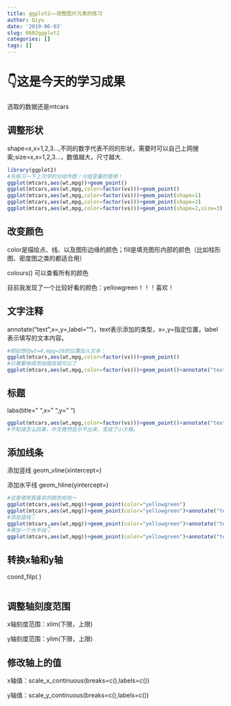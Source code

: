```yaml
---
title: ggplot2——调整图片元素的练习
author: Qiyu
date: '2019-06-03'
slug: 0602ggplot2
categories: []
tags: []
---
```

# 👇这是今天的学习成果
选取的数据还是mtcars

## 调整形状
shape=x,x=1,2,3…,不同的数字代表不同的形状，需要时可以自己上网搜索;size=x,x=1,2,3…，数值越大，尺寸越大.
```r
library(ggplot2)
#先练习一下上次学的分组作图！分组变量的使用！
ggplot(mtcars,aes(wt,mpg))+geom_point()
ggplot(mtcars,aes(wt,mpg,color=factor(vs)))+geom_point()
ggplot(mtcars,aes(wt,mpg,color=factor(vs)))+geom_point(shape=1)
ggplot(mtcars,aes(wt,mpg,color=factor(vs)))+geom_point(shape=2)
ggplot(mtcars,aes(wt,mpg,color=factor(vs)))+geom_point(shape=2,size=3)
```

## 改变颜色

color是描绘点、线、以及图形边缘的颜色；fill是填充图形内部的颜色（比如柱形图、密度图之类的都适合用）

colours() 可以查看所有的颜色

目前我发现了一个比较好看的颜色：yellowgreen！！！喜欢！

## 文字注释

annotate("text",x=,y=,label="")，text表示添加的类型，x=,y=指定位置，label表示填写的文本内容。
```r
#假如想在wt=4,mpg=20的位置加入文本：
ggplot(mtcars,aes(wt,mpg,color=factor(vs)))+geom_point()
#只需要继续添加图层就可以了
ggplot(mtcars,aes(wt,mpg,color=factor(vs)))+geom_point()+annotate("text",x=4,y=20,label="hhh")
```

## 标题

labs(title=" ",x=" ",y=" ")
```r
ggplot(mtcars,aes(wt,mpg,color=factor(vs)))+geom_point()+annotate("text",x=4,y=20,label="hhh")+labs(title="halo",x="x轴",y="y轴")
#不知道怎么回事，中文竟然显示不出来，变成了小方格。
```
## 添加线条
添加竖线 geom_vline(xintercept=)

添加水平线 geom_hline(yintercept=)
```r
#这里使用我喜欢的颜色哈哈～
ggplot(mtcars,aes(wt,mpg))+geom_point(color="yellowgreen")
ggplot(mtcars,aes(wt,mpg))+geom_point(color="yellowgreen")+annotate("text",x=4,y=20,label="hhh")+labs(title="halo",x="xxx",y="yyy")
#添加竖线👇
ggplot(mtcars,aes(wt,mpg))+geom_point(color="yellowgreen")+annotate("text",x=4,y=20,label="hhh")+labs(title="halo",x="xxx",y="yyy")+ geom_vline(xintercept=3)
#再加一个水平线👇
ggplot(mtcars,aes(wt,mpg))+geom_point(color="yellowgreen")+annotate("text",x=4,y=20,label="hhh")+labs(title="halo",x="xxx",y="yyy")+ geom_vline(xintercept=3)+ geom_hline(yintercept=20)
```

## 转换x轴和y轴
coord_filp( )
```r

```

## 调整轴刻度范围
x轴刻度范围：xlim(下限，上限)

y轴刻度范围：ylim(下限，上限)

## 修改轴上的值
x轴值：scale_x_continuous(breaks=c(),labels=c())

y轴值：scale_y_continuous(breaks=c(),labels=c())
```r

```

